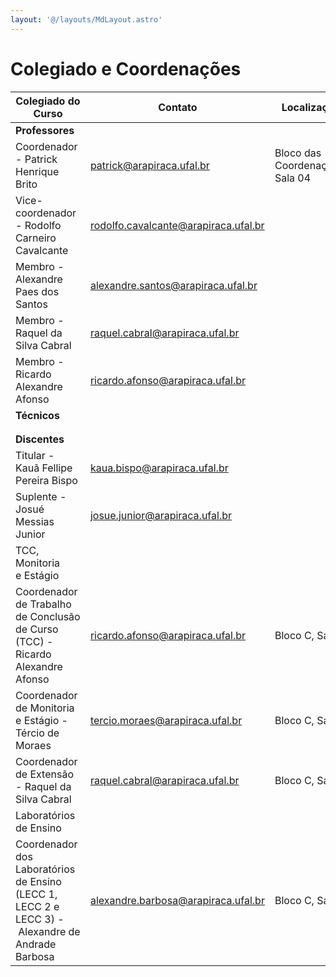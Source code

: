 ```yaml
---
layout: '@/layouts/MdLayout.astro'
---
```






Colegiado e Coordenações
========================










| Colegiado do Curso | Contato | Localização |
| --- | --- | --- |
| **Professores** |  |  |
| Coordenador  - Patrick Henrique Brito | patrick@arapiraca.ufal.br | Bloco das Coordenações, Sala 04 |
| Vice-coordenador - Rodolfo Carneiro Cavalcante | rodolfo.cavalcante@arapiraca.ufal.br |  |
| Membro - Alexandre Paes dos Santos | alexandre.santos@arapiraca.ufal.br |  |
| Membro - Raquel da Silva Cabral | raquel.cabral@arapiraca.ufal.br |  |
| Membro - Ricardo Alexandre Afonso | ricardo.afonso@arapiraca.ufal.br |  |
| **Técnicos** |  |  |
|  |  |  |
|  |  |  |
| **Discentes** |  |  |
| Titular - Kauã Fellipe Pereira Bispo | kaua.bispo@arapiraca.ufal.br |  |
| Suplente - Josué Messias Junior | josue.junior@arapiraca.ufal.br |  |
| TCC, Monitoria e Estágio |  |  |
| Coordenador de Trabalho de Conclusão de Curso (TCC) -Ricardo Alexandre Afonso | ricardo.afonso@arapiraca.ufal.br | Bloco C, Sala |
| Coordenador de Monitoria e Estágio - Tércio de Moraes | tercio.moraes@arapiraca.ufal.br | Bloco C, Sala 6 |
| Coordenador de Extensão - Raquel da Silva Cabral | raquel.cabral@arapiraca.ufal.br | Bloco C, Sala |
| Laboratórios de Ensino |  |  |
| Coordenador dos Laboratórios de Ensino (LECC 1, LECC 2 e LECC 3) - Alexandre de Andrade Barbosa | alexandre.barbosa@arapiraca.ufal.br | Bloco C, Sala 5 |









